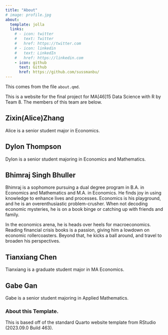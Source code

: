 ```yaml
---
title: "About"
# image: profile.jpg
about:
  template: jolla
  links:
    # - icon: twitter
    #   text: Twitter
    #   href: https://twitter.com
    # - icon: linkedin
    #   text: LinkedIn
    #   href: https://linkedin.com
    - icon: github
      text: Github
      href: https://github.com/sussmanbu/
---
```


This comes from the file `about.qmd`.

This is a website for the final project for MA\[46\]15 Data Science with R by Team 8. The members of this team are below.

## Zixin(Alice)Zhang

Alice is a senior student major in Economics.

## Dylon Thompson

Dylon is a senior student majoring in Economics and Mathematics.

## Bhimraj Singh Bhuller

Bhimraj is a sophomore pursuing a dual degree program in B.A. in Economics and Mathematics and M.A. in Economics. He finds joy in using knowledge to enhance lives and processes. Economics is his playground, and he is an overenthusiastic problem-crusher. When not decoding economic mysteries, he is on a book binge or catching up with friends and family.

In the economics arena, he is heads over heels for macroeconomics. Reading financial crisis books is a passion, giving him a lowdown on economic rollercoasters. Beyond that, he kicks a ball around, and travel to broaden his perspectives.

## Tianxiang Chen

Tianxiang is a graduate student major in MA Economics.

## Gabe Gan

Gabe is a senior student majoring in Applied Mathematics.

<!-- Please leave in the information below -->

### About this Template.

This is based off of the standard Quarto website template from RStudio (2023.09.0 Build 463).
